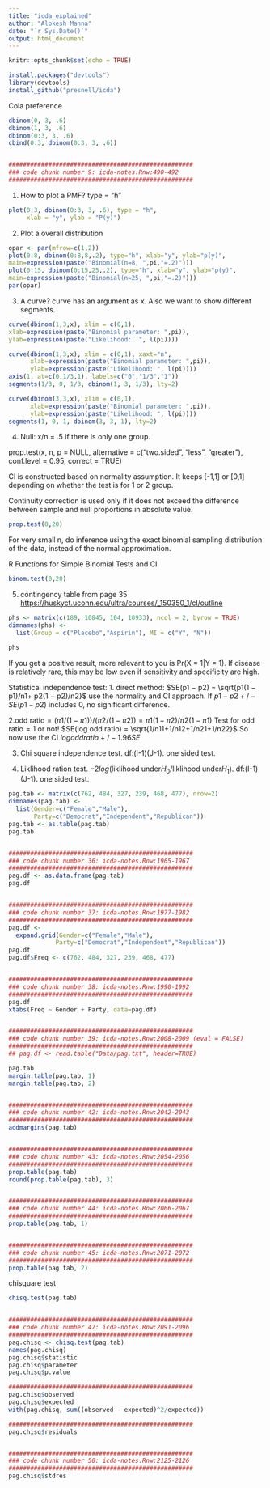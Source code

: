 ```yaml
---
title: "icda_explained"
author: "Alokesh Manna"
date: "`r Sys.Date()`"
output: html_document
---
```


```r
knitr::opts_chunk$set(echo = TRUE)
```

```r
install.packages("devtools")
library(devtools)
install_github("presnell/icda")
```
Cola preference
```r
dbinom(0, 3, .6)
dbinom(1, 3, .6)
dbinom(0:3, 3, .6)
cbind(0:3, dbinom(0:3, 3, .6))


###################################################
### code chunk number 9: icda-notes.Rnw:490-492
###################################################
```
1. How to plot a PMF? type = "h"
```r
plot(0:3, dbinom(0:3, 3, .6), type = "h",
     xlab = "y", ylab = "P(y)")


```
2. Plot a overall distribution
```r
opar <- par(mfrow=c(1,2))
plot(0:8, dbinom(0:8,8,.2), type="h", xlab="y", ylab="p(y)",
main=expression(paste("Binomial(n=8, ",pi,"=.2)")))
plot(0:15, dbinom(0:15,25,.2), type="h", xlab="y", ylab="p(y)",
main=expression(paste("Binomial(n=25, ",pi,"=.2)")))
par(opar)

```
3. A curve? curve has an argument as x. Also we want to show different segments.
```r
curve(dbinom(1,3,x), xlim = c(0,1),
xlab=expression(paste("Binomial parameter: ",pi)),
ylab=expression(paste("Likelihood:  ", l(pi))))

curve(dbinom(1,3,x), xlim = c(0,1), xaxt="n",
      xlab=expression(paste("Binomial parameter: ",pi)),
      ylab=expression(paste("Likelihood: ", l(pi))))
axis(1, at=c(0,1/3,1), labels=c("0","1/3","1"))
segments(1/3, 0, 1/3, dbinom(1, 3, 1/3), lty=2)

curve(dbinom(3,3,x), xlim = c(0,1),
      xlab=expression(paste("Binomial parameter: ",pi)),
      ylab=expression(paste("Likelihood: ", l(pi))))
segments(1, 0, 1, dbinom(3, 3, 1), lty=2)


```
4.
Null: x/n = .5 if there is only one group.

prop.test(x, n, p = NULL,
          alternative = c("two.sided", "less", "greater"),
          conf.level = 0.95, correct = TRUE)
          
CI is constructed based on normality assumption. It keeps [-1,1] or
[0,1] depending on whether the test is for 1 or 2 group. 

Continuity correction is used only if it does not exceed the 
difference between sample and null proportions in absolute value. 

```r
prop.test(0,20)
```
For very small n, do inference using the exact binomial sampling
distribution of the data, instead of the normal approximation.

R Functions for Simple Binomial Tests and CI
```r
binom.test(0,20)
```
5. contingency table from page 35 <https://huskyct.uconn.edu/ultra/courses/_150350_1/cl/outline>

```r
phs <- matrix(c(189, 10845, 104, 10933), ncol = 2, byrow = TRUE)
dimnames(phs) <- 
  list(Group = c("Placebo","Aspirin"), MI = c("Y", "N"))

```


```r
phs
```
If you get a positive result, more relevant to you is Pr(X = 1|Y = 1). If
disease is relatively rare, this may be low even if sensitivity and
specificity are high.

Statistical independence test:
1. direct method:
$SE(p1 − p2) = \sqrt{p1(1 − p1)/n1+ p2(1 − p2)/n2}$
use the normality and CI approach.
If $p1 − p2+/-SE(p1 − p2)$ includes 0, no significant difference.

2.$\text{odd ratio} =(π1/(1 − π1))/(π2/(1 − π2))=π1(1 − π2)/π2(1 − π1)$
Test for $\text{odd ratio}=1$ or not!
$SE(log odd ratio) = \sqrt{1/n11+1/n12+1/n21+1/n22}$
So now use the CI $log odd ratio+/-1.96 SE$

3. Chi square independence test. df:(I-1)(J-1). one sided test.

4. Liklihood ration test. $-2log(\text{liklihood under} H_{0}/\text{liklihood under} H_{1})$. df:(I-1)(J-1). one sided test.

```r
pag.tab <- matrix(c(762, 484, 327, 239, 468, 477), nrow=2)
dimnames(pag.tab) <- 
  list(Gender=c("Female","Male"),
       Party=c("Democrat","Independent","Republican"))
pag.tab <- as.table(pag.tab)
pag.tab


###################################################
### code chunk number 36: icda-notes.Rnw:1965-1967
###################################################
pag.df <- as.data.frame(pag.tab)
pag.df


###################################################
### code chunk number 37: icda-notes.Rnw:1977-1982
###################################################
pag.df <- 
  expand.grid(Gender=c("Female","Male"),
             Party=c("Democrat","Independent","Republican"))
pag.df
pag.df$Freq <- c(762, 484, 327, 239, 468, 477)


###################################################
### code chunk number 38: icda-notes.Rnw:1990-1992
###################################################
pag.df
xtabs(Freq ~ Gender + Party, data=pag.df)


###################################################
### code chunk number 39: icda-notes.Rnw:2008-2009 (eval = FALSE)
###################################################
## pag.df <- read.table("Data/pag.txt", header=TRUE)


```
```r
pag.tab
margin.table(pag.tab, 1)
margin.table(pag.tab, 2)


###################################################
### code chunk number 42: icda-notes.Rnw:2042-2043
###################################################
addmargins(pag.tab)


###################################################
### code chunk number 43: icda-notes.Rnw:2054-2056
###################################################
prop.table(pag.tab)
round(prop.table(pag.tab), 3)


###################################################
### code chunk number 44: icda-notes.Rnw:2066-2067
###################################################
prop.table(pag.tab, 1)


###################################################
### code chunk number 45: icda-notes.Rnw:2071-2072
###################################################
prop.table(pag.tab, 2)

```

chisquare test
```r
chisq.test(pag.tab)


###################################################
### code chunk number 47: icda-notes.Rnw:2091-2096
###################################################
pag.chisq <- chisq.test(pag.tab)
names(pag.chisq)
pag.chisq$statistic
pag.chisq$parameter
pag.chisq$p.value
```
```r
###################################################
pag.chisq$observed
pag.chisq$expected
with(pag.chisq, sum((observed - expected)^2/expected))

```

```r
###################################################
pag.chisq$residuals


###################################################
### code chunk number 50: icda-notes.Rnw:2125-2126
###################################################
pag.chisq$stdres

```

